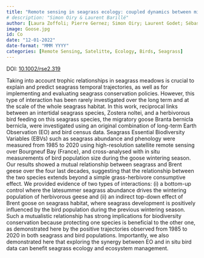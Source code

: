 ```yaml
---
title: "Remote sensing in seagrass ecology: coupled dynamics between migratory herbivorous birds and intertidal meadows observed by satellite during four decades"
# description: "Simon Oiry & Laurent Barillé"
author: [Laura Zoffoli; Pierre Gernez; Simon Oiry; Laurent Godet; Sébastien Dalloyau; Bede Davies; Barillé Laurent]
image: Goose.jpg
id: Co
date: "12-01-2022"
date-format: "MMM YYYY"
categories: [Remote Sensing, Satelitte, Ecology, Birds, Seagrass]
---
```


DOI: [10.1002/rse2.319](http://dx.doi.org/10.1002/rse2.319)

Taking into account trophic relationships in seagrass meadows is crucial to explain and predict seagrass temporal trajectories, as well as for implementing and evaluating seagrass conservation policies. However, this type of interaction has been rarely investigated over the long term and at the scale of the whole seagrass habitat. In this work, reciprocal links between an intertidal seagrass species, Zostera noltei, and a herbivorous bird feeding on this seagrass species, the migratory goose Branta bernicla bernicla, were investigated using an original combination of long-term Earth Observation (EO) and bird census data. Seagrass Essential Biodiversity Variables (EBVs) such as seagrass abundance and phenology were measured from 1985 to 2020 using high-resolution satellite remote sensing over Bourgneuf Bay (France), and cross-analysed with in situ measurements of bird population size during the goose wintering season. Our results showed a mutual relationship between seagrass and Brent geese over the four last decades, suggesting that the relationship between the two species extends beyond a simple grass-herbivore consumptive effect. We provided evidence of two types of interactions: (i) a bottom-up control where the latesummer seagrass abundance drives the wintering population of herbivorous geese and (ii) an indirect top-down effect of Brent goose on seagrass habitat, where seagrass development is positively influenced by the bird population during the previous wintering season. Such a mutualistic relationship has strong implications for biodiversity conservation because protecting one species is beneficial to the other one, as demonstrated here by the positive trajectories observed from 1985 to 2020 in both seagrass and bird populations. Importantly, we also demonstrated here that exploring the synergy between EO and in situ bird data can benefit seagrass ecology and ecosystem management.